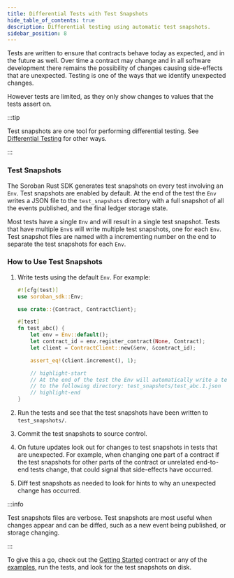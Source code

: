 ```yaml
---
title: Differential Tests with Test Snapshots
hide_table_of_contents: true
description: Differential testing using automatic test snapshots.
sidebar_position: 8
---
```


Tests are written to ensure that contracts behave today as expected, and in the future as well. Over time a contract may change and in all software development there remains the possibility of changes causing side-effects that are unexpected. Testing is one of the ways that we identify unexpected changes.

However tests are limited, as they only show changes to values that the tests assert on.

:::tip

Test snapshots are one tool for performing differential testing. See [Differential Testing] for other ways.

:::

### Test Snapshots

The Soroban Rust SDK generates test snapshots on every test involving an `Env`. Test snapshots are enabled by default. At the end of the test the `Env` writes a JSON file to the `test_snapshots` directory with a full snapshot of all the events published, and the final ledger storage state.

Most tests have a single `Env` and will result in a single test snapshot. Tests that have multiple `Env`s will write multiple test snapshots, one for each `Env`. Test snapshot files are named with a incrementing number on the end to separate the test snapshots for each `Env`.

### How to Use Test Snapshots

1. Write tests using the default `Env`. For example:

   ```rust
   #![cfg(test)]
   use soroban_sdk::Env;

   use crate::{Contract, ContractClient};

   #[test]
   fn test_abc() {
       let env = Env::default();
       let contract_id = env.register_contract(None, Contract);
       let client = ContractClient::new(&env, &contract_id);

       assert_eq!(client.increment(), 1);

       // highlight-start
       // At the end of the test the Env will automatically write a test snapshot
       // to the following directory: test_snapshots/test_abc.1.json
       // highlight-end
   }
   ```

2. Run the tests and see that the test snapshots have been written to `test_snapshots/`.

3. Commit the test snapshots to source control.

4. On future updates look out for changes to test snapshots in tests that are unexpected. For example, when changing one part of a contract if the test snapshots for other parts of the contract or unrelated end-to-end tests change, that could signal that side-effects have occurred.

5. Diff test snapshots as needed to look for hints to why an unexpected change has occurred.

:::info

Test snapshots files are verbose. Test snapshots are most useful when changes appear and can be diffed, such as a new event being published, or storage changing.

:::

To give this a go, check out the [Getting Started] contract or any of the [examples], run the tests, and look for the test snapshots on disk.

[Differential Testing]: ./differential-tests
[Getting Started]: ../../smart-contracts/getting-started/README.mdx
[examples]: ../../smart-contracts/example-contracts/README.mdx
